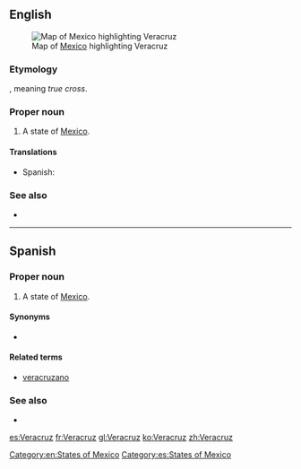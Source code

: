 ==English==
[[File:Mexico map, MX-VER.svg|thumb|Map of [[Mexico]] highlighting Veracruz]]
===Etymology===
{{etyl|es}}, meaning ''true cross''.

===Proper noun===
{{en-proper noun}}

# A state of [[Mexico]].

====Translations====
{{trans-top|state of Mexico}}
*Spanish: {{t+|es|Veracruz|f}}
{{trans-mid}}
{{trans-bottom}}

===See also===
*{{pedialite}}

[[Category:en:States of Mexico]]

----

==Spanish==

===Proper noun===
{{es-proper noun|f}}

# A state of [[Mexico]].

====Synonyms====
* {{l|es|VC}} {{qualifier|abbreviation}}

====Related terms====
*[[veracruzano]]

===See also===
* {{pedialite|lang=es}}

[[Category:es:States of Mexico]]

[[es:Veracruz]]
[[fr:Veracruz]]
[[gl:Veracruz]]
[[ko:Veracruz]]
[[zh:Veracruz]]